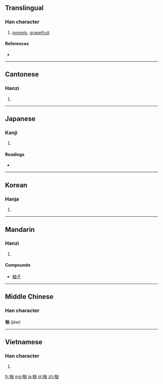 ==Translingual==

===Han character===
{{Han char|rn=75|rad=木|as=05|sn=9|four=4596<sub>0</sub>|canj=木中田 (DLW)}}

# [[pomelo]], [[grapefruit]]

====References====
* {{Han ref|kx=0519.120|dkj=14629|dj=0907.120|hdz=21182.050|uh=67DA|ud=26586|bh=AC63|bd=44131}}

----

==Cantonese==

===Hanzi===
{{yue-hanzi|jyut=|y=yau2, yau6}}

# {{defn|lang=yue|sort=木05}}

----

==Japanese==

===Kanji===
{{ja-kanji|grade=|rs=木05}}

# {{defn|lang=ja|sort=木05}}

====Readings====
* {{ja-readings|on=[[ゆ]] (yu)|kun=[[ゆず]] (yuzu)}}

----

==Korean==

===Hanja===
{{ko-hanja|hangeul=[[유]], [[축]]|eumhun=|rv=yu, chuk|mr=yu, ch'uk|y=yu, chwuk}}

# {{defn|lang=ko|sort=木05}}

----

==Mandarin==

===Hanzi===
{{cmn-hanzi|pin=[[yóu]] ([[you2]]), [[yòu]] ([[you4]]), [[zhú]] ([[zhu2]])|wg=yu<sup>2</sup>, yu<sup>4</sup>, chu<sup>2</sup>}}

# {{defn|lang=cmn|sort=木05}}

====Compounds====
* [[柚子]]

----

==Middle Chinese==
===Han character===
'''柚''' (jǝ̀w)

----

==Vietnamese==

===Han character===
{{vi-hantu|[[dữu]]|rs=木05}}

# {{defn|lang=vi|sort=木05}}

[[fr:柚]]
[[mg:柚]]
[[ja:柚]]
[[pl:柚]]
[[zh:柚]]
